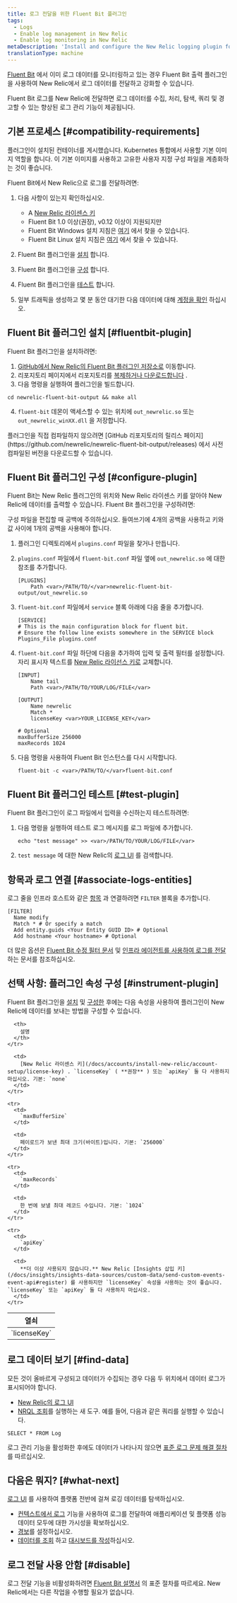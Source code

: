 ```yaml
---
title: 로그 전달을 위한 Fluent Bit 플러그인
tags:
  - Logs
  - Enable log management in New Relic
  - Enable log monitoring in New Relic
metaDescription: 'Install and configure the New Relic logging plugin for Fluent Bit, so you can use enhanced log management capabilities.'
translationType: machine
---
```


[Fluent Bit](https://fluentbit.io/) 에서 이미 로그 데이터를 모니터링하고 있는 경우 Fluent Bit 출력 플러그인을 사용하여 New Relic에서 로그 데이터를 전달하고 강화할 수 있습니다.

Fluent Bit 로그를 New Relic에 전달하면 로그 데이터를 수집, 처리, 탐색, 쿼리 및 경고할 수 있는 향상된 로그 관리 기능이 제공됩니다.

## 기본 프로세스 [#compatibility-requirements]

플러그인이 설치된 컨테이너를 게시했습니다. Kubernetes 통합에서 사용할 기본 이미지 역할을 합니다. 이 기본 이미지를 사용하고 고유한 사용자 지정 구성 파일을 계층화하는 것이 좋습니다.

Fluent Bit에서 New Relic으로 로그를 전달하려면:

1. 다음 사항이 있는지 확인하십시오.

   * A [New Relic 라이센스 키](/docs/apis/intro-apis/new-relic-api-keys/#ingest-license-key)
   * Fluent Bit 1.0 이상(권장), v0.12 이상이 지원되지만
   * Fluent Bit Windows 설치 지침은 [여기](https://docs.fluentbit.io/manual/installation/windows) 에서 찾을 수 있습니다.
   * Fluent Bit Linux 설치 지침은 [여기](https://docs.fluentbit.io/manual/installation/linux) 에서 찾을 수 있습니다.

2. Fluent Bit 플러그인을 [설치](#fluentbit-plugin) 합니다.

3. Fluent Bit 플러그인을 [구성](#configure-plugin) 합니다.

4. Fluent Bit 플러그인을 [테스트](#test-plugin) 합니다.

5. 일부 트래픽을 생성하고 몇 분 동안 대기한 다음 데이터에 대해 [계정을 확인](#find-data) 하십시오.

## Fluent Bit 플러그인 설치 [#fluentbit-plugin]

Fluent Bit 플러그인을 설치하려면:

1. [GitHub에서 New Relic의 Fluent Bit 플러그인 저장소로](https://github.com/newrelic/newrelic-fluent-bit-output) 이동합니다.
2. 리포지토리 페이지에서 리포지토리를 [복제하거나 다운로드합니다](https://help.github.com/en/articles/cloning-a-repository) .
3. 다음 명령을 실행하여 플러그인을 빌드합니다.

```
cd newrelic-fluent-bit-output && make all
```

4. `fluent-bit` 데몬이 액세스할 수 있는 위치에 `out_newrelic.so` 또는 `out_newrelic_winXX.dll` 을 저장합니다.

<Callout variant="tip">
  플러그인을 직접 컴파일하지 않으려면 [GitHub 리포지토리의 릴리스 페이지](https://github.com/newrelic/newrelic-fluent-bit-output/releases) 에서 사전 컴파일된 버전을 다운로드할 수 있습니다.
</Callout>

## Fluent Bit 플러그인 구성 [#configure-plugin]

Fluent Bit는 New Relic 플러그인의 위치와 New Relic 라이센스 키를 알아야 New Relic에 데이터를 출력할 수 있습니다. Fluent Bit 플러그인을 구성하려면:

<Callout variant="important">
  구성 파일을 편집할 때 공백에 주의하십시오. 들여쓰기에 4개의 공백을 사용하고 키와 값 사이에 1개의 공백을 사용해야 합니다.
</Callout>

1. 플러그인 디렉토리에서 `plugins.conf` 파일을 찾거나 만듭니다.

2. `plugins.conf` 파일에서 `fluent-bit.conf` 파일 옆에 `out_newrelic.so` 에 대한 참조를 추가합니다.

   ```
   [PLUGINS]
       Path <var>/PATH/TO/</var>newrelic-fluent-bit-output/out_newrelic.so
   ```

3. `fluent-bit.conf` 파일에서 `service` 블록 아래에 다음 줄을 추가합니다.

   ```
   [SERVICE]
   # This is the main configuration block for fluent bit.
   # Ensure the follow line exists somewhere in the SERVICE block
   Plugins_File plugins.conf
   ```

4. `fluent-bit.conf` 파일 하단에 다음을 추가하여 입력 및 출력 필터를 설정합니다. 자리 표시자 텍스트를 [New Relic 라이선스 키로](/docs/apis/intro-apis/new-relic-api-keys/#ingest-license-key) 교체합니다.

   ```
   [INPUT]
       Name tail
       Path <var>/PATH/TO/YOUR/LOG/FILE</var>

   [OUTPUT]
       Name newrelic
       Match *
       licenseKey <var>YOUR_LICENSE_KEY</var>

   # Optional
   maxBufferSize 256000
   maxRecords 1024
   ```

5. 다음 명령을 사용하여 Fluent Bit 인스턴스를 다시 시작합니다.

   ```
   fluent-bit -c <var>/PATH/TO/</var>fluent-bit.conf

   ```

<InstallFeedback/>

## Fluent Bit 플러그인 테스트 [#test-plugin]

Fluent Bit 플러그인이 로그 파일에서 입력을 수신하는지 테스트하려면:

1. 다음 명령을 실행하여 테스트 로그 메시지를 로그 파일에 추가합니다.

   ```
   echo "test message" >> <var>/PATH/TO/YOUR/LOG/FILE</var>
   ```

2. `test message` 에 대한 New Relic의 [로그 UI](https://one.newrelic.com/launcher/logger.log-launcher) 를 검색합니다.

## 항목과 로그 연결 [#associate-logs-entities]

로그 줄을 인프라 호스트와 같은 [항목](/docs/new-relic-one/use-new-relic-one/core-concepts/what-entity-new-relic/) 과 연결하려면 `FILTER` 블록을 추가합니다.

```
[FILTER]
  Name modify
  Match * # Or specify a match
  Add entity.guids <Your Entity GUID ID> # Optional
  Add hostname <Your hostname> # Optional
```

더 많은 옵션은 [Fluent Bit 수정 필터 문서](https://docs.fluentbit.io/manual/pipeline/filters/modify) 및 [인프라 에이전트를 사용하여 로그를 전달](/docs/logs/enable-log-management-new-relic/enable-log-monitoring-new-relic/forward-your-logs-using-infrastructure-agent/#automatically-inserted-attributes) 하는 문서를 참조하십시오.

## 선택 사항: 플러그인 속성 구성 [#instrument-plugin]

Fluent Bit 플러그인을 [설치](#fluentbit-plugin) 및 [구성한](#configure-plugin) 후에는 다음 속성을 사용하여 플러그인이 New Relic에 데이터를 보내는 방법을 구성할 수 있습니다.

<table>
  <thead>
    <tr>
      <th style={{ width: "200px" }}>
        열쇠
      </th>

      <th>
        설명
      </th>
    </tr>
  </thead>

  <tbody>
    <tr>
      <td>
        `licenseKey`
      </td>

      <td>
        [New Relic 라이센스 키](/docs/accounts/install-new-relic/account-setup/license-key) . `licenseKey` ( **권장** ) 또는 `apiKey` 둘 다 사용하지 마십시오. 기본: `none`
      </td>
    </tr>

    <tr>
      <td>
        `maxBufferSize`
      </td>

      <td>
        페이로드가 보낸 최대 크기(바이트)입니다. 기본: `256000`
      </td>
    </tr>

    <tr>
      <td>
        `maxRecords`
      </td>

      <td>
        한 번에 보낼 최대 레코드 수입니다. 기본: `1024`
      </td>
    </tr>

    <tr>
      <td>
        `apiKey`
      </td>

      <td>
        **더 이상 사용되지 않습니다.** New Relic [Insights 삽입 키](/docs/insights/insights-data-sources/custom-data/send-custom-events-event-api#register) 를 사용하지만 `licenseKey` 속성을 사용하는 것이 좋습니다. `licenseKey` 또는 `apiKey` 둘 다 사용하지 마십시오.
      </td>
    </tr>
  </tbody>
</table>

## 로그 데이터 보기 [#find-data]

모든 것이 올바르게 구성되고 데이터가 수집되는 경우 다음 두 위치에서 데이터 로그가 표시되어야 합니다.

* [New Relic의 로그 UI](https://one.newrelic.com/launcher/logger.log-launcher)
* [NRQL 조회](/docs/chart-builder/use-chart-builder/choose-data/use-advanced-nrql-mode-specify-data)를 실행하는 새 도구. 예를 들어, 다음과 같은 쿼리를 실행할 수 있습니다.

```
SELECT * FROM Log
```

로그 관리 기능을 활성화한 후에도 데이터가 나타나지 않으면 [표준 로그 문제 해결 절차](/docs/logs/log-management/troubleshooting/no-log-data-appears-ui/) 를 따르십시오.

## 다음은 뭐지? [#what-next]

[로그 UI](/docs/logs/log-management/ui-data/use-logs-ui/) 를 사용하여 플랫폼 전반에 걸쳐 로깅 데이터를 탐색하십시오.

* [컨텍스트에서 로그](/docs/logs/enable-log-management-new-relic/configure-logs-context/configure-logs-context-apm-agents/) 기능을 사용하여 로그를 전달하여 애플리케이션 및 플랫폼 성능 데이터 모두에 대한 가시성을 확보하십시오.
* [경보](/docs/alerts-applied-intelligence/new-relic-alerts/alert-conditions/create-alert-conditions/)를 설정하십시오.
* [데이터를 조회](/docs/query-your-data/explore-query-data/get-started/introduction-querying-new-relic-data/) 하고 [대시보드를 작성](/docs/query-your-data/explore-query-data/dashboards/introduction-dashboards/)하십시오.

## 로그 전달 사용 안함 [#disable]

로그 전달 기능을 비활성화하려면 [Fluent Bit 설명서](https://fluentbit.io/) 의 표준 절차를 따르세요. New Relic에서는 다른 작업을 수행할 필요가 없습니다.